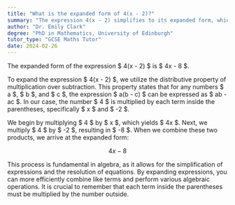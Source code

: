 ```yaml
---
title: "What is the expanded form of 4(x - 2)?"
summary: "The expression 4(x - 2) simplifies to its expanded form, which is 4x - 8, demonstrating the distributive property of multiplication over subtraction."
author: "Dr. Emily Clark"
degree: "PhD in Mathematics, University of Edinburgh"
tutor_type: "GCSE Maths Tutor"
date: 2024-02-26
---
```


The expanded form of the expression $ 4(x - 2) $ is $ 4x - 8 $.

To expand the expression $ 4(x - 2) $, we utilize the distributive property of multiplication over subtraction. This property states that for any numbers $ a $, $ b $, and $ c $, the expression $ a(b - c) $ can be expressed as $ ab - ac $. In our case, the number $ 4 $ is multiplied by each term inside the parentheses, specifically $ x $ and $ -2 $.

We begin by multiplying $ 4 $ by $ x $, which yields $ 4x $. Next, we multiply $ 4 $ by $ -2 $, resulting in $ -8 $. When we combine these two products, we arrive at the expanded form: 

$$
4x - 8
$$

This process is fundamental in algebra, as it allows for the simplification of expressions and the resolution of equations. By expanding expressions, you can more efficiently combine like terms and perform various algebraic operations. It is crucial to remember that each term inside the parentheses must be multiplied by the number outside.
    